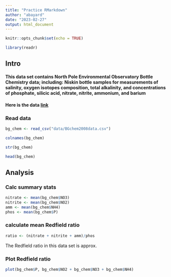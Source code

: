 ```yaml
---
title: "Practice RMarkdown"
author: "abayard"
date: "2023-02-27"
output: html_document
---
```


```r
knitr::opts_chunk$set(echo = TRUE)

library(readr)
```

## Intro

#### This data set contains North Pole Environmental Observatory Bottle Chemistry data; including: Niskin bottle samples for measurements of salinity, oxygen isotopes composition, total alkalinity, and concentrations of phosphate, silicic acid, nitrate, nitrite, ammonium, and barium

#### Here is the data [link](https://arcticdata.io/catalog/view/doi:10.18739/A25T3FZ8X)

### Read data
```r
bg_chem <- read_csv("data/BGchem2008data.csv")
```
```r
colnames(bg_chem)

str(bg_chem)

head(bg_chem)
```

## Analysis

### Calc summary stats

```r
nitrate <- mean(bg_chem$NO3)
nitrite <- mean(bg_chem$NO2)
amm <- mean(bg_chem$NH4)
phos <- mean(bg_chem$P)
```


### calculate mean Redfield ratio

```r
ratio <- (nitrate + nitrite + amm)/phos
```

The Redfield ratio in this data set is approx.

### Plot Redfield ratio

```r
plot(bg_chem$P, bg_chem$NO2 + bg_chem$NO3 + bg_chem$NH4)
```

